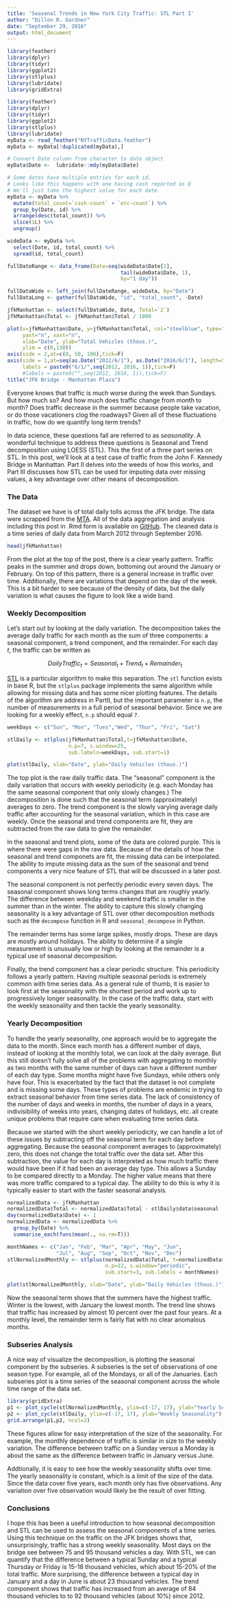 ```yaml
---
title: 'Seasonal Trends in New York City Traffic: STL Part I'
author: "Dillon R. Gardner"
date: "September 29, 2016"
output: html_document
---
```

```r
library(feather)
library(dplyr)
library(tidyr)
library(ggplot2)
library(stlplus)
library(lubridate)
library(gridExtra)
```

<!-- Loading and formatting data -->
```r
library(feather)
library(dplyr)
library(tidyr)
library(ggplot2)
library(stlplus)
library(lubridate)
myData <- read_feather("NYTrafficData.feather")
myData <- myData[!duplicated(myData),]

# Convert Date column from character to date object
myData$Date <-  lubridate::mdy(myData$Date)

# Some dates have multiple entries for each id.
# Looks like this happens with one having cash reported as 0
# We'll just take the highest value for each date
myData <- myData %>%
  mutate(total_count=`cash-count` + `etc-count`) %>%
  group_by(Date, id) %>%
  arrange(desc(total_count)) %>%
  slice(1L) %>%
  ungroup()

wideData <- myData %>%
  select(Date, id, total_count) %>%
  spread(id, total_count)

fullDateRange <- data_frame(Date=seq(wideData$Date[1],
                                     tail(wideData$Date, 1),
                                     by="1 day"))

fullDataWide <- left_join(fullDateRange, wideData, by="Date")
fullDataLong <- gather(fullDataWide, "id", "total_count", -Date)

jfkManhattan <- select(fullDataWide, Date, Total=`2`)
jfkManhattan$Total <- jfkManhattan$Total / 1000
```

<!-- ggplot of data -->
```r

plot(x=jfkManhattan$Date, y=jfkManhattan$Total, col="steelblue", type="l",bty="n",
     yaxt="n", xaxt="n",
     xlab="Date", ylab="Total Vehicles (thous.)",
     ylim = c(0,130))
axis(side = 2,at=c(0, 50, 100),tick=F)
axis(side = 1,at=seq(as.Date("2012/6/1"), as.Date("2016/6/1"), length=5),
     labels = paste0("6/1/",seq(2012, 2016, 1)),tick=F)
     #labels = paste0("",seq(2012, 2016, 1)),tick=F)
title("JFK Bridge - Manhattan Plaza")
```


Everyone knows that traffic is much worse during the week than Sundays. But how much so? And how much does traffic change from month to month? Does traffic decrease in the summer because people take vacation, or do those vacationers clog the roadways? Given all of these fluctuations in traffic, how do we quantify long term trends?

In data science, these questions fall are referred to as _seasonality_. A wonderful technique to address these questions is Seasonal and Trend decomposition using LOESS (STL). This the first of a three part series on STL. In this post, we'll look at a test case of traffic from the John F. Kennedy Bridge in Manhattan. Part II delves into the weeds of how this works, and Part III discusses how STL can be used for imputing data over missing values, a key advantage over other means of decomposition.

### The Data

The dataset we have is of total daily tolls across the JFK bridge. The data were scrapped from the [MTA][dataLocation]. All of the data aggregation and analysis including this post in .Rmd form is available on [GitHub][source]. The cleaned data is a time series of daily data from March 2012 through September 2016.

```r
head(jfkManhattan)
```

From the plot at the top of the post, there is a clear yearly pattern. Traffic peaks in the summer and drops down, bottoming out around the January or February. On top of this pattern, there is a general increase in traffic over time. Additionally, there are variations that depend on the day of the week. This is a bit harder to see because of the density of data, but the daily variation is what causes the figure to look like a wide band.

### Weekly Decomposition

Let's start out by looking at the daily variation. The decomposition takes the average daily traffic for each month as the sum of three components: a seasonal component, a trend component, and the remainder. For each day $t$, the traffic can be written as

$$ DailyTraffic_t = Seasonal_t + Trend_t + Remainder_t $$

[STL][Cleveland] is a particular algorithm to make this separation. The `stl` function exists in base R, but the `stlplus` package implements the same algorithm while allowing for missing data and has some nicer plotting features. The details of the algorithm are address in PartII, but the important parameter is `n.p`, the number of measurements in a full period of seasonal behavior. Since we are looking for a weekly effect, `n.p` should equal `7`.


```r
weekDays <- c("Sun", "Mon", "Tues","Wed", "Thur", "Fri", "Sat")

stlDaily <- stlplus(jfkManhattan$Total,t=jfkManhattan$Date,
                    n.p=7, s.window=25,
                    sub.labels=weekDays, sub.start=1)

plot(stlDaily, xlab="Date", ylab="Daily Vehicles (thous.)")
```

The top plot is the raw daily traffic data. The "seasonal" component is the daily variation that occurs with weekly periodicity (e.g. each Monday has the same seasonal component that only slowly changes.) The decomposition is done such that the seasonal term (approximately) averages to zero. The trend component is the slowly varying average daily traffic after accounting for the seasonal variation, which in this case are weekly. Once the seasonal and trend components are fit, they are subtracted from the raw data to give the remainder.

In the seasonal and trend plots, some of the data are colored purple. This is where there were gaps in the raw data. Because of the details of how the seasonal and trend componets are fit, the missing data can be interpolated. The ability to impute missing data as the sum of the seasonal and trend components a very nice feature of STL that will be discussed in a later post.

The seasonal component is not perfectly periodic every seven days. The seasonal component shows long terms changes that are roughly yearly. The difference between weekday and weekend traffic is smaller in the summer than in the winter. The ability to capture this slowly changing seasonality is a key advantage of STL over other decomposition methods such as the `decompose` function in R and `seasonal_decompose` in Python.

The remainder terms has some large spikes, mostly drops. These are days are mostly around holidays. The ability to determine if a single measurement is unusually low or high by looking at the remainder is a typical use of seasonal decomposition.

Finally, the trend component has a clear periodic structure. This periodicity follows a yearly pattern. Having multiple seasonal periods is extremely common with time series data. As a general rule of thumb, it is easier to look first at the seasonality with the shortest period and work up to progressively longer seasonality. In the case of the traffic data, start with the weekly seasonality and then tackle the yearly seasonality.

### Yearly Decomposition

To handle the yearly seasonality, one approach would be to aggregate the data to the month. Since each month has a different number of days, instead of looking at the monthly total, we can look at the daily average. But this still doesn't fully solve all of the problems with aggregating to monthly as two months with the same number of days can have a different number of each day type. Some months might have five Sundays, while others only have four. This is exacerbated by the fact that the dataset is not complete and is missing some days. These types of problems are endemic in trying to extract seasonal behavior from time series data. The lack of consistency of the number of days and weeks in months, the number of days in a years, indivisibility of weeks into years, changing dates of holidays, etc. all create unique problems that require care when evaluating time series data.

Because we started with the short weekly periodicity, we can handle a lot of these issues by subtracting off the seasonal term for each day before aggregating. Because the seasonal component averages to (approximately) zero, this does not change the total traffic over the data set. After this subtraction, the value for each day is interpreted as how much traffic there would have been if it had been an average day type. This allows a Sunday to be compared directly to a Monday. The higher value means that there was more traffic compared to a typical day. The ability to do this is why it is typically easier to start with the faster seasonal analysis.

```r
normalizedData <- jfkManhattan
normalizedData$Total <- normalizedData$Total - stlDaily$data$seasonal
day(normalizedData$Date) <- 1
normalizedData <- normalizedData %>%
  group_by(Date) %>%
  summarise_each(funs(mean(., na.rm=T)))

monthNames <- c("Jan", "Feb", "Mar", "Apr", "May", "Jun", 
                "Jul", "Aug", "Sep", "Oct", "Nov", "Dec")
stlNormalizedMonthly <- stlplus(normalizedData$Total, t=normalizedData$Date,
                                n.p=12, s.window="periodic",
                                sub.start=3, sub.labels = monthNames)

plot(stlNormalizedMonthly, xlab="Date", ylab="Daily Vehicles (thous.)")
```

Now the seasonal term shows that the summers have the highest traffic. Winter is the lowest, with January the lowest month.  The trend line shows that traffic has increased by almost 10 percent over the past four years.  At a monthly level, the remainder term is fairly flat with no clear anomalous months.

### Subseries Analysis
A nice way of visualize the decomposition, is plotting the seasonal component by the subseries. A subseries is the set of observations of one season type. For example, all of the Mondays, or all of the Januaries. Each subseries plot is a time series of the seasonal component across the whole time range of the data set.

```r
library(gridExtra)
p1 <- plot_cycle(stlNormalizedMonthly, ylim=c(-17, 17), ylab="Yearly Seasonality")
p2 <- plot_cycle(stlDaily, ylim=c(-17, 17), ylab="Weekly Seasonality")
grid.arrange(p1,p2, ncol=2)
```

These figures allow for easy interpretation of the size of the seasonality. For example, the monthly dependence of traffic is similar in size to the weekly variation. The difference between traffic on a Sunday versus a Monday is about the same as the difference between traffic in January versus June.

Addtionally, it is easy to see how the weekly seasonality shifts over time. The yearly seasonality is constant, which is a limit of the size of the data. Since the data cover five years, each month only has five observations. Any variation over five observation would likely be the result of over fitting.


### Conclusions

I hope this has been a useful introduction to how seasonal decomposition and STL can be used to assess the seasonal components of a time series. Using this technique on the traffic on the JFK bridges shows that, unsurprisingly, traffic has a strong weekly seasonality. Most days on the bridge see between 75 and 95 thousand vehicles a day. With STL, we can quantify that the difference between a typical Sunday and a typical Thursday or Friday is 15-18 thousand vehicles, which about 15-20% of the total traffic. More surprising, the difference between a typical day in January and a day in June is about 23 thousand vehicles. The trend component shows that traffic has increased from an average of 84 thousand vehicles to to 92 thousand vehicles (about 10%) since 2012.

[Cleveland]: http://www.wessa.net/download/stl.pdf
[dataLocation]: http://web.mta.info/developers/data/bandt/trafficdata.html
[source]: https://github.com/dillongardner/NYTraffic
